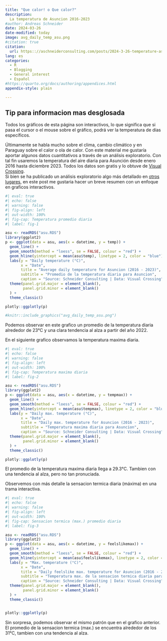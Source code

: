 ```yaml
---
title: "Que calor! o Que calor?"
description:
  La temperatura de Asuncion 2016-2023
#author: Andreas Schneider
date: 2024-03-26
date-modified: today
image: avg_daily_temp_asu.png
#citation: true
citation:
  url: https:://aschneiderconsulting.com/posts/2024-3-26-temperature-asu
lang: es
categories:
  - R
  - Blogging
  - General interest
  - Español
#https://quarto.org/docs/authoring/appendices.html
appendix-style: plain

---
```


::: {.callout-tip}
## Tip para informacion mas desglosada

Todos los gráficos de esta página son interactivos, lo que significa que
si pasa el cursor o el mouse sobre el gráfico, podrá ver la temperatura
de días específicos.
:::

Últimamente se habla mucho sobre el clima, cambio climático y en Paraguay sobre
el calor o ola de calor. Con este material me gustaría aportar algunos datos
cuantitativos a través de un análisis exploratorio. Con tal fin usaremos la
temperatura del aire diaria para Asunción desde enero 2016 hasta diciembre 2023.
Todos los datos son gratis y lo obtuve de
[Visual Crossing](https://www.visualcrossing.com/).   
Si bien se ha publicado un análisis exploratorio algo más detallado en
[otros lugares](https://www.linkedin.com/feed/update/urn:li:activity:7178418255764537344/),
en este post me gustaria hacer un breve resumen con un enfoque en graficos
interactivos. 


```r
#| eval: true
#| echo: false
#| warning: false
#| fig-align: left
#| out-width: 100%
#| fig-cap: Temperatura promedio diaria
#| label: fig-1

asu <- readRDS("asu.RDS") 
library(ggplot2)
p <- ggplot(data = asu, aes(x = datetime, y = temp)) + 
  geom_line() +
  geom_smooth(method = "loess", se = FALSE, colour = "red") +
  geom_hline(yintercept = mean(asu$temp), linetype = 2, color = "blue") +
  labs(y = "Daily temperature (°C)",
       x = "Date",
       title = "Average daily temperature for Asuncion (2016 - 2023)",
       subtitle = "Promedio de la temperatura diaria para Asuncion",
       caption = "Source: Schneider Consulting | Data: Visual Crossing") +
  theme(panel.grid.major = element_blank(),
        panel.grid.minor = element_blank()
  ) +
  theme_classic()

plotly::ggplotly(p)

#knitr::include_graphics("avg_daily_temp_asu.png")
```

Podemos observar en este grafico un promedio de la temperatura diaria alrededor
de 23°C y una clara tendencia al alza a partir del año 2022.   

En el siguiente grafico observamos la temperatura maxima diaria.

```r
#| eval: true
#| echo: false
#| warning: false
#| fig-align: left
#| out-width: 100%
#| fig-cap: Temperatura maxima diaria
#| label: fig-2

asu <- readRDS("asu.RDS") 
library(ggplot2)
p <- ggplot(data = asu, aes(x = datetime, y = tempmax)) + 
  geom_line() +
  geom_smooth(method = "loess", se = FALSE, colour = "red") +
  geom_hline(yintercept = mean(asu$tempmax), linetype = 2, color = "blue") +
  labs(y = "Daily max. temperature (°C)",
       x = "Date",
       title = "Daily max. temperature for Asuncion (2016 - 2023)",
       subtitle = "Temperatura maxima diaria para Asuncion",
       caption = "Source: Schneider Consulting | Data: Visual Crossing") +
  theme(panel.grid.major = element_blank(),
        panel.grid.minor = element_blank()
  ) +
  theme_classic()

plotly::ggplotly(p)
```

El promedio de la temperatura maxima diaria llega a 29.3°C. Tambien con una
tendencia al alza, pero no tan pronuciada.

Observemos con más detalle la sensacion termica diaria (máxima) en una
trama interactiva.

```r
#| eval: true
#| echo: false
#| warning: false
#| fig-align: left
#| out-width: 100%
#| fig-cap: Sensacion termica (max.) promedio diaria
#| label: fig-3

asu <- readRDS("asu.RDS") 
library(ggplot2)
p <- ggplot(data = asu, aes(x = datetime, y = feelslikemax)) + 
  geom_line() +
  geom_smooth(method = "loess", se = FALSE, colour = "red") +
  geom_hline(yintercept = mean(asu$feelslikemax), linetype = 2, color = "blue") +
  labs(y = "Max. temperature (°C)",
       x = "Date",
       title = "Daily feelslike max. temperature for Asuncion (2016 - 2023)",
       subtitle = "Temperatura max. de la sensacion termica diaria para Asuncion",
       caption = "Source: Schneider Consulting | Data: Visual Crossing") +
  theme(panel.grid.major = element_blank(),
        panel.grid.minor = element_blank()
  ) +
  theme_classic()


plotly::ggplotly(p)
```

Sin sorpresa, podemos observar el mismo patrón que en el grafico anterior. El
promedio de la sensacion termica (max.) se encuentra alrededor de los 31°C,
tambien con una tendencia al alza.

